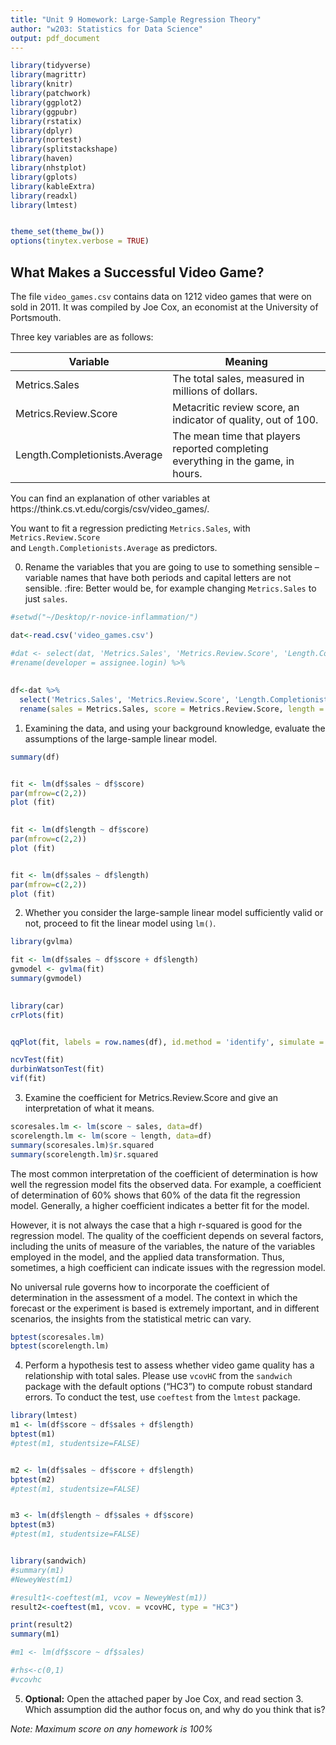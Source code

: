 ```yaml
---
title: "Unit 9 Homework: Large-Sample Regression Theory"
author: "w203: Statistics for Data Science"
output: pdf_document
---
```


\newcommand{\E}{\text{E}}
\newcommand{\V}{\text{V}}
\newcommand{\R}{\mathbb{R}}
\newcommand{\Cov}{\mathbb{\text{Cov}}}




```r
library(tidyverse) 
library(magrittr)
library(knitr)
library(patchwork)
library(ggplot2)
library(ggpubr)
library(rstatix)
library(dplyr)
library(nortest)
library(splitstackshape)
library(haven)
library(nhstplot)
library(gplots)
library(kableExtra)
library(readxl)
library(lmtest)


theme_set(theme_bw())
options(tinytex.verbose = TRUE)
```


 
## What Makes a Successful Video Game?

The file `video_games.csv` contains data on 1212 video games that were on sold in 2011.  It was compiled by Joe Cox, an economist at the University of Portsmouth.

Three key variables are as follows:

Variable|   Meaning
--------|-------------------
Metrics.Sales | The total sales, measured in millions of dollars.
Metrics.Review.Score | Metacritic review score, an indicator of quality, out of 100.
Length.Completionists.Average	|	The mean time that players reported completing everything in the game, in hours.

You can find an explanation of other variables at https://think.cs.vt.edu/corgis/csv/video_games/.

You want to fit a regression predicting `Metrics.Sales`, with `Metrics.Review.Score` \
and `Length.Completionists.Average` as predictors.

0. Rename the variables that you are going to use to something sensible -- variable names that have both periods and capital letters are not sensible. :fire: Better would be, for example changing `Metrics.Sales` to just `sales`. 


```r

#setwd("~/Desktop/r-novice-inflammation/")

dat<-read.csv('video_games.csv')

#dat <- select(dat, 'Metrics.Sales', 'Metrics.Review.Score', 'Length.Completionists.Average')
#rename(developer = assignee.login) %>%
  
  
df<-dat %>% 
  select('Metrics.Sales', 'Metrics.Review.Score', 'Length.Completionists.Average')%>% 
  rename(sales = Metrics.Sales, score = Metrics.Review.Score, length = Length.Completionists.Average )

```



1. Examining the data, and using your background knowledge, evaluate the assumptions of the large-sample linear model.


```r

summary(df)


fit <- lm(df$sales ~ df$score)
par(mfrow=c(2,2))
plot (fit)
 

fit <- lm(df$length ~ df$score)
par(mfrow=c(2,2))
plot (fit)


fit <- lm(df$sales ~ df$length)
par(mfrow=c(2,2))
plot (fit)

```


2. Whether you consider the large-sample linear model sufficiently valid or not, proceed to fit the linear model using `lm()`.




```r

library(gvlma)

fit <- lm(df$sales ~ df$score + df$length)
gvmodel <- gvlma(fit) 
summary(gvmodel) 
 

library(car)
crPlots(fit)


qqPlot(fit, labels = row.names(df), id.method = 'identify', simulate = TRUE, main = 'Q-Q Plot')

ncvTest(fit)
durbinWatsonTest(fit)
vif(fit)

```

3. Examine the coefficient for Metrics.Review.Score and give an interpretation of what it means.

```r

scoresales.lm <- lm(score ~ sales, data=df) 
scorelength.lm <- lm(score ~ length, data=df) 
summary(scoresales.lm)$r.squared 
summary(scorelength.lm)$r.squared 

```


The most common interpretation of the coefficient of determination is how well the regression model fits the observed data. For example, a coefficient of determination of 60% shows that 60% of the data fit the regression model. Generally, a higher coefficient indicates a better fit for the model.

However, it is not always the case that a high r-squared is good for the regression model. The quality of the coefficient depends on several factors, including the units of measure of the variables, the nature of the variables employed in the model, and the applied data transformation. Thus, sometimes, a high coefficient can indicate issues with the regression model.

No universal rule governs how to incorporate the coefficient of determination in the assessment of a model. The context in which the forecast or the experiment is based is extremely important, and in different scenarios, the insights from the statistical metric can vary.





```r

bptest(scoresales.lm)
bptest(scorelength.lm)


```
 

4. Perform a hypothesis test to assess whether video game quality has a relationship with total sales. Please use `vcovHC` from the `sandwich` package with the default options ("HC3") to compute robust standard errors. To conduct the test, use `coeftest` from the `lmtest` package. 


```r
library(lmtest)
m1 <- lm(df$score ~ df$sales + df$length)
bptest(m1)
#ptest(m1, studentsize=FALSE)


m2 <- lm(df$sales ~ df$score + df$length)
bptest(m2)
#ptest(m1, studentsize=FALSE)


m3 <- lm(df$length ~ df$sales + df$score)
bptest(m3)
#ptest(m1, studentsize=FALSE)



```

```r
library(sandwich)
#summary(m1)
#NeweyWest(m1)

#result1<-coeftest(m1, vcov = NeweyWest(m1))
result2<-coeftest(m1, vcov. = vcovHC, type = "HC3")

print(result2)
summary(m1)

```
 
 
 
 
```r


#m1 <- lm(df$score ~ df$sales)

#rhs<-c(0,1)
#vcovhc


```
 
 
  
 
 




5. **Optional:** Open the attached paper by Joe Cox, and read section 3.  Which assumption did the author focus on, and why do you think that is?


*Note: Maximum score on any homework is 100\%*
